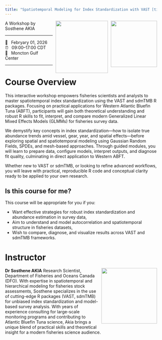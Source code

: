 ```yaml
---
title: "Spatiotemporal Modeling for Index Standardization with VAST [tinyVAST] and sdmTMB"
---
```


![](images/sdmTMB.png){fig-alt="Course Hex Logo" style="float:right;padding: 0 0 0 10px;" width="153"}

![](images/tinyvast.png){fig-alt="Course Hex Logo" style="float:right;padding: 0 0 0 10px;" width="173"}

A Workshop by Sosthene AKIA

------------------------------------------------------------------------

[📆  Febryary 01, 202]{.code}6\
[⏰  09:00--17:00 CDT]{.code}\
[🏨  ]{.code}Moncton Gulf Center\

------------------------------------------------------------------------

# Course Overview

This interactive workshop empowers fisheries scientists and analysts to master spatiotemporal index standardization using the VAST and sdmTMB R packages. Focusing on practical applications for Western Atlantic Bluefin Tuna (ABFT), participants will gain both theoretical understanding and robust R skills to fit, interpret, and compare modern Generalized Linear Mixed Effects Models (GLMMs) for fisheries survey data.

We demystify key concepts in index standardization---how to isolate true abundance trends amid vessel, gear, year, and spatial effects---before exploring spatial and spatiotemporal modeling using Gaussian Random Fields, SPDEs, and mesh-based approaches. Through guided modules, you will learn to prepare data, configure models, interpret outputs, and diagnose fit quality, culminating in direct application to Western ABFT.

Whether new to VAST or sdmTMB, or looking to refine advanced workflows, you will leave with practical, reproducible R code and conceptual clarity ready to be applied to your own research.

## Is this course for me?

This course will be appropriate for you if you:

-   Want effective strategies for robust index standardization and abundance estimation in survey data,
-   Aim to understand and model autocorrelation and spatiotemporal structure in fisheries datasets,
-   Wish to compare, diagnose, and visualize results across VAST and sdmTMB frameworks.

# Instructor

![](images/sosthene.png){fig-alt="Headshot of the course instructor Sosthene AKIA" style="float:right;padding: 0 0 5px 10px;" width="184"}

**Dr Sosthene AKIA** Research Scientist, Department of Fisheries and Oceans Canada (DFO). With expertise in spatiotemporal and hierarchical modeling for fisheries stock assessments, Sosthene specializes in the use of cutting-edge R packages (VAST, sdmTMB) for unbiased index standardization and model-based survey analysis. With years of experience consulting for large-scale monitoring programs and contributing to Atlantic Bluefin Tuna science, Akia brings a unique blend of practical skills and theoretical insight for a modern fisheries science audience.
